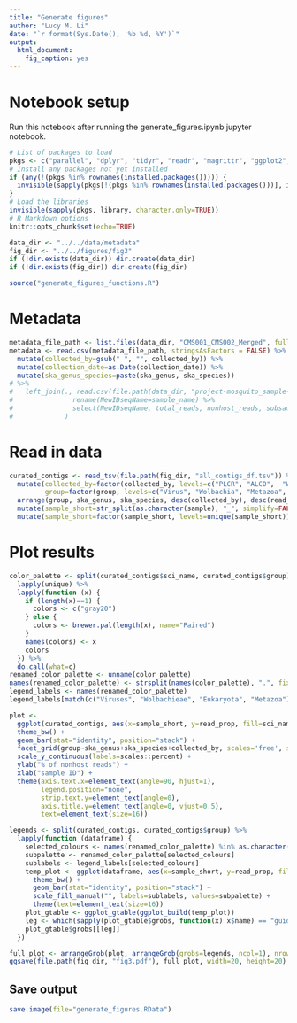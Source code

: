 ```yaml
---
title: "Generate figures"
author: "Lucy M. Li"
date: "`r format(Sys.Date(), '%b %d, %Y')`"
output: 
  html_document:
    fig_caption: yes
---
```



# Notebook setup

Run this notebook after running the generate_figures.ipynb jupyter notebook.

```r
# List of packages to load
pkgs <- c("parallel", "dplyr", "tidyr", "readr", "magrittr", "ggplot2", "grid", "gridExtra", "stringr", "reutils", "rjson", "knitr", "taxize", "aws.s3", "RColorBrewer")
# Install any packages not yet installed
if (any(!(pkgs %in% rownames(installed.packages())))) {
  invisible(sapply(pkgs[!(pkgs %in% rownames(installed.packages()))], install.packages))
}
# Load the libraries
invisible(sapply(pkgs, library, character.only=TRUE))
# R Markdown options
knitr::opts_chunk$set(echo=TRUE)
```

```r
data_dir <- "../../data/metadata"
fig_dir <- "../../figures/fig3"
if (!dir.exists(data_dir)) dir.create(data_dir)
if (!dir.exists(fig_dir)) dir.create(fig_dir)
```


```r
source("generate_figures_functions.R")
```

# Metadata

```r
metadata_file_path <- list.files(data_dir, "CMS001_CMS002_Merged", full.names = TRUE)
metadata <- read.csv(metadata_file_path, stringsAsFactors = FALSE) %>%
  mutate(collected_by=gsub(" ", "", collected_by)) %>%
  mutate(collection_date=as.Date(collection_date)) %>%
  mutate(ska_genus_species=paste(ska_genus, ska_species))
# %>% 
#   left_join(., read.csv(file.path(data_dir, "project-mosquito_sample-table.csv")) %>% 
#               rename(NewIDseqName=sample_name) %>% 
#               select(NewIDseqName, total_reads, nonhost_reads, subsampled_fraction, total_ercc_reads, nucleotide_type)
#             )
```


# Read in data



```r
curated_contigs <- read_tsv(file.path(fig_dir, "all_contigs_df.tsv")) %>%
  mutate(collected_by=factor(collected_by, levels=c("PLCR", "ALCO",  "WVAL", "COAV", "SAND")),
         group=factor(group, levels=c("Virus", "Wolbachia", "Metazoa", "Other Eukaryotes"))) %>%
  arrange(group, ska_genus, ska_species, desc(collected_by), desc(read_prop)) %>%
  mutate(sample_short=str_split(as.character(sample), "_", simplify=FALSE) %>% lapply(head, 2) %>% sapply(paste, collapse="_") %>% gsub("CMS00", "", .)) %>%
  mutate(sample_short=factor(sample_short, levels=unique(sample_short)))
```


# Plot results

```r
color_palette <- split(curated_contigs$sci_name, curated_contigs$group) %>% 
  lapply(unique) %>%
  lapply(function (x) {
    if (length(x)==1) {
      colors <- c("gray20")
    } else {
      colors <- brewer.pal(length(x), name="Paired")
    }
    names(colors) <- x
    colors
  }) %>%
  do.call(what=c)
renamed_color_palette <- unname(color_palette)
names(renamed_color_palette) <- strsplit(names(color_palette), ".", fixed=TRUE) %>% sapply(tail, 1)
legend_labels <- names(renamed_color_palette)
legend_labels[match(c("Viruses", "Wolbachieae", "Eukaryota", "Metazoa"), legend_labels)] <- c("Other viruses", "Wolbachia", "Other eukaryotes", "Other metazoa")
```




```r
plot <- 
  ggplot(curated_contigs, aes(x=sample_short, y=read_prop, fill=sci_name)) +
  theme_bw() + 
  geom_bar(stat="identity", position="stack") +
  facet_grid(group~ska_genus+ska_species+collected_by, scales='free', space="free_x") +
  scale_y_continuous(labels=scales::percent) +
  ylab("% of nonhost reads") +
  xlab("sample ID") +
  theme(axis.text.x=element_text(angle=90, hjust=1), 
        legend.position="none",
        strip.text.y=element_text(angle=0),
        axis.title.y=element_text(angle=0, vjust=0.5),
        text=element_text(size=16))
```

```r
legends <- split(curated_contigs, curated_contigs$group) %>%
  lapply(function (dataframe) {
    selected_colours <- names(renamed_color_palette) %in% as.character(dataframe$sci_name)
    subpalette <- renamed_color_palette[selected_colours]
    sublabels <- legend_labels[selected_colours]
    temp_plot <- ggplot(dataframe, aes(x=sample_short, y=read_prop, fill=sci_name)) +
      theme_bw() +
      geom_bar(stat="identity", position="stack") +
      scale_fill_manual("", labels=sublabels, values=subpalette) +
      theme(text=element_text(size=16))
    plot_gtable <- ggplot_gtable(ggplot_build(temp_plot))
    leg <- which(sapply(plot_gtable$grobs, function(x) x$name) == "guide-box") 
    plot_gtable$grobs[[leg]]
  })
```

```r
full_plot <- arrangeGrob(plot, arrangeGrob(grobs=legends, ncol=1), nrow=1, widths=c(9, 1))
ggsave(file.path(fig_dir, "fig3.pdf"), full_plot, width=20, height=20)
```

## Save output

```r
save.image(file="generate_figures.RData")
```

